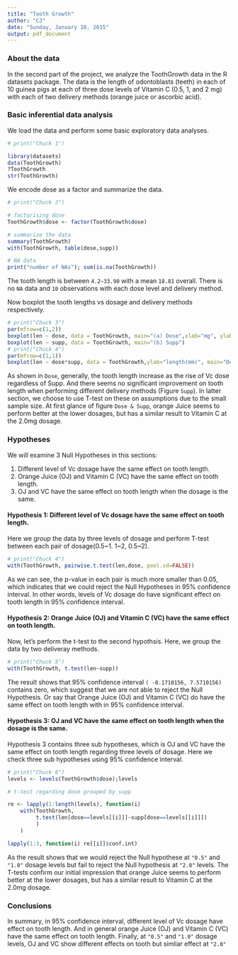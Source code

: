 ```yaml
---
title: "Tooth Growth"
author: "CJ"
date: "Sunday, January 18, 2015"
output: pdf_document
---
```



### About the data

In the second part of the project, we analyze the ToothGrowth data in the R datasets package. The data is the length of odontoblasts (teeth) in each of 10 guinea pigs at each of three dose levels of Vitamin C (0.5, 1, and 2 mg) with each of two delivery methods (orange juice or ascorbic acid).


### Basic inferential data analysis
We load the data and perform some basic exploratory data analyses.


```r
# print("Chuck 1")

library(datasets)
data(ToothGrowth)
?ToothGrowth
str(ToothGrowth)

```

We encode dose as a factor and summarize the data. 

```r
# print("Chuck 2")

# factorising dose 
ToothGrowth$dose <- factor(ToothGrowth$dose)

# summarize the data
summary(ToothGrowth)
with(ToothGrowth, table(dose,supp))

# NA data
print("number of NAs"); sum(is.na(ToothGrowth))

```

The tooth length is between `4.2~33.90` with a mean `18.81` overall. There is no `NA` data and `10` observations with each dose level and delivery method. 

Now boxplot the tooth lengths vs dosage and delivery methods respectively. 

```r
# print("Chuck 3")
par(mfrow=c(1,2))
boxplot(len ~ dose, data = ToothGrowth, main="(a) Dose",xlab="mg", ylab="length(mm)")
boxplot(len ~ supp, data = ToothGrowth, main="(b) Supp")
# print("Chuck 4")
par(mfrow=c(1,1))
boxplot(len ~ dose*supp, data = ToothGrowth,ylab="length(mm)", main="Dose & Supp")


```

As shown in `Dose`, generally, the tooth length increase as the rise of Vc dose regardless of Supp. And there seems no significant improvement on tooth length when performing different delivery methods (Figure `Supp`). In latter section, we choose to use T-test on these on assumptions due to the small sample size. At first glance of figure `Dose & Supp`, orange Juice seems to perform better at the lower dosages, but has a similar result to Vitamin C at the 2.0mg dosage. 

### Hypotheses

We will examine 3 Null Hypotheses in this sections:

1. Different level of Vc dosage have the same effect on tooth length.
2. Orange Juice (OJ) and Vitamin C (VC) have the same effect on tooth length.
3. OJ and VC have the same effect on tooth length when the dosage is the same. 


#### Hypothesis 1: Different level of Vc dosage have the same effect on tooth length.

Here we group the data by three levels of dosage and perform T-test between each pair of dosage(0.5~1. 1~2, 0.5~2). 

```r
# print("Chuck 4")
with(ToothGrowth, pairwise.t.test(len,dose, pool.sd=FALSE))

```

As we can see, the p-value in each pair is much more smaller than 0.05, which indicates that we could reject the Null Hypotheses in 95% confidence interval. In other words, levels of Vc dosage do have significant effect on tooth length in 95% confidence interval.

#### Hypothesis 2: Orange Juice (OJ) and Vitamin C (VC) have the same effect on tooth length.

Now, let's perform the t-test to the second hypothsis. Here, we group the data by two deliveray methods. 

```r
# print("Chuck 5")
with(ToothGrowth, t.test(len~supp))

```

The result shows that 95% confidence interval `( -0.1710156, 7.5710156)` contains zero, which suggest that we are not able to reject the Null Hypothesis. Or say that Orange Juice (OJ) and Vitamin C (VC) do have the same effect on tooth length with in 95% confidence interval. 

#### Hypothesis 3: OJ and VC have the same effect on tooth length when the dosage is the same. 

Hypothesis 3 contains three sub hypotheses, which is OJ and VC have the same effect on tooth length regarding three levels of dosage. Here we check three sub hypotheses using 95% confidence interval. 

```r
# print("Chuck 6")
levels <- levels(ToothGrowth$dose);levels

# t-test regarding dose grouped by supp

re <- lapply(1:length(levels), function(i) 
    with(ToothGrowth,
         t.test(len[dose==levels[[i]]]~supp[dose==levels[[i]]])
         )
    )

lapply(1:3, function(i) re[[i]]$conf.int)

```
As the result shows that we would reject the Null hypothese at `"0.5"` and `"1.0"` dosage levels but fail to reject the Null hypothesis at `"2.0"` levels. The T-tests confirm our initial impression that orange Juice seems to perform better at the lower dosages, but has a similar result to Vitamin C at the 2.0mg dosage.


### Conclusions

In summary, in 95% confidence interval, different level of Vc dosage have effect on tooth length. And in general orange Juice (OJ) and Vitamin C (VC) have the same effect on tooth length. Finally, at `"0.5"` and `"1.0"` dosage levels, OJ and VC show different effects on tooth but simliar effect at `"2.0"`








